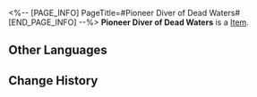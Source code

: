 <%-- [PAGE_INFO]
PageTitle=#Pioneer Diver of Dead Waters#
[END_PAGE_INFO] --%>
{{Item Infobox
|id          = 81172
|image       = Item Pioneer Diver of Dead Waters.png
|type        = 
|invCategory = 
|rarity      = 3
|effect      = 
|description = 
}}
'''Pioneer Diver of Dead Waters''' is a [[Item]].

==Other Languages==
{{Other Languages
|en   = Pioneer Diver of Dead Waters
|zhs  = 死水深潜的先驱
|zht  = 死水深潛的先驅
|ja   = 死水に潜る先駆者
|ko   = 사수에 잠수한 선구자
|es   = Buceadora pionera del agua muerta
|fr   = Exploratrice des abîmes
|ru   = Первооткрыватель мёртвых вод
|th   = Pioneer Diver of Dead Waters
|vi   = Tiên Phong Trong Nước Chết
|de   = Pioniertaucherin toter Gewässer
|id   = Pioneer Diver of Dead Waters
|pt   = Mergulhadora Pioneira de Águas Mortas
}}

==Change History==
{{Change History|2.0}}